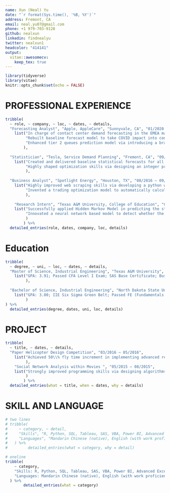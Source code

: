 ```yaml
---
name: Xun (Neal) Yu
date: "`r format(Sys.time(), '%B, %Y')`"
address: Fremont, CA
email: neal.yu07@gmail.com
phone: +1 979-703-9128
github: nealxun
linkedin: findnealyu
twitter: nealxun1
headcolor: "414141"
output: 
  vitae::awesomecv:
    keep_tex: true
---
```


```r
library(tidyverse)
library(vitae)
knitr::opts_chunk$set(echo = FALSE)
```


# PROFESSIONAL EXPERIENCE

```r
tribble(
  ~ role, ~ company, ~ loc, ~ dates, ~ details,
  "Forecasting Analyst", "Apple, AppleCare", "Sunnyvale, CA", "01/2020 - Present", 
    list("In charge of contact center demand forecasting in the EMEA market for 24 languages and more than 100 queues.",
         "Rebuilt baseline forecast model to take COVID impact into consideration via simulating the additional regressor (such as a shock variable) to model the impact of different waves of COVID. Also introduced the idea of classification before forecasting so that different language queues can be assigned to different customized models. Together achieved a 5\\% accuracy gain and 50\\% model running time reduction.", 
         "Enhanced tier 2 queues prediction model via introducing a brand new adaptive smoothing model as well as a dynamic model selection procedure, resulting in a 4\\% accuracy improvement."
        ),
  
  "Statistician", "Tesla, Service Demand Planning", "Fremont, CA", "09/2017 - 12/2019", 
    list("Created and delivered baseline statistical forecasts for all service parts and accessories (12,000+ SKU) from scratch, applied multiple algorithms including ETS, ARIMA, and dynamic regression that achieved 80\\% overall forecast accuracy.", 
         "Highly shaped optimization skills via designing an integer programming tool to assign various parts to different demand planning managers to achieve balance and diversify the risk."
         ),
  
  "Business Analyst", "Spotlight Energy", "Houston, TX", "08/2016 – 09/2017", 
    list("Highly improved web scraping skills via developing a python web crawler to automatically retrieve pipeline EBB and trading data for daily report building.", 
         "Invented a trading optimization model to automatically calculate the value of hundreds of natural gas shipping paths, based on spread, cut percentage, as well as existing capacity, resulting in more than 500K profit."
         ),
  
    "Research Intern", "Texas A&M University, College of Education", "College Station, TX", "05/2016 – 08/2016", 
    list("Successfully applied Hidden Markov Model in predicting the student's likelihood of mastering a certain skill based on his/her response sequence, providing a key component for a prototype of the adaptive online course.", 
         "Innovated a neural network based model to detect whether the student is “wheel spinning” on a certain skill, increasing the recall rate by 10\\% and precision rate by 50\\%."
         )
        ) %>% 
  detailed_entries(role, dates, company, loc, details)
```


# Education

```r
tribble(
  ~ degree, ~ uni, ~ loc, ~ dates, ~ details,
  "Master of Science, Industrial Engineering", "Texas A&M University", "College Station, TX", "2014 - 2016", 
    list("GPA: 3.91; Passed CFA Level I Exam; SAS Base Certificate; Business Management Certificate"
         ),
  
  "Bachelor of Science, Industrial Engineering", "North Dakota State University", "Frago, ND", "2010 - 2013", 
    list("GPA: 3.80; IIE Six Sigma Green Belt; Passed FE (Fundamentals Engineering) Exam"
         )
) %>% 
  detailed_entries(degree, dates, uni, loc, details)
```


# PROJECT

```r
tribble(
  ~ title, ~ dates, ~ details,
  "Paper Helicopter Design Competition", "03/2016 – 05/2016", 
    list("Achieved 50\\% fly time increment in implementing advanced response surface and robust design method to identify the optimized value for each variable such as wing length, wing width, and body length."
         ),
    "Social Network Analysis within Movies ", "05/2015 – 08/2015", 
    list("Strongly improved programming skills via designing algorithms to find certain structures of movie social networks. The objective is to find if there is any relationship between movie graph structure and ratings."
         )
        ) %>% 
  detailed_entries(what = title, when = dates, why = details)
```


# SKILL AND LANGUAGE

```r
# two lines
# tribble(
#     ~ category, ~ detail,
#     "Skills", "R, Python, SQL, Tableau, SAS, VBA, Power BI, Advanced Excel",
#     "Languages", "Mandarin Chinese (native), English (with work proficiency)"
#   ) %>% 
#         detailed_entries(what = category, why = detail)

# oneline
tribble(
    ~ category,
    "Skills: R, Python, SQL, Tableau, SAS, VBA, Power BI, Advanced Excel",
    "Languages: Mandarin Chinese (native), English (with work proficiency)"
  ) %>%
        detailed_entries(what = category)

```
